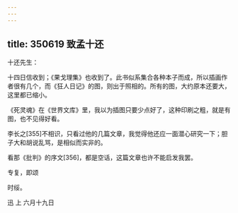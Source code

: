 ```yaml
---
---
---
```

title: 350619 致孟十还
---




十还先生：

十四日信收到；《果戈理集》也收到了。此书似系集合各种本子而成，所以插画作者很有几个，而《狂人日记》的图，则出于照相的。所有的图，大约原本还要大，这里都已缩小。

《死灵魂》在《世界文库》里，我以为插图只要少点好了，这种印刷之粗，就是有图，也不见得好看。

李长之[355]不相识，只看过他的几篇文章，我觉得他还应一面潜心研究一下；胆子大和胡说乱骂，是相似而实非的。

看那《批判》的序文[356]，都是空话，这篇文章也许不能启发我罢。

专复，即颂

时绥。

迅 上 六月十九日